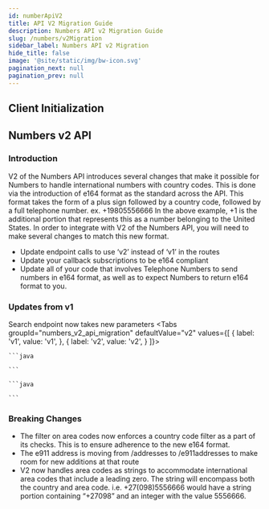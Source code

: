 ```yaml
---
id: numberApiV2
title: API V2 Migration Guide
description: Numbers API v2 Migration Guide
slug: /numbers/v2Migration
sidebar_label: Numbers API v2 Migration
hide_title: false
image: '@site/static/img/bw-icon.svg'
pagination_next: null
pagination_prev: null
---
```

## Client Initialization


## Numbers v2 API

### Introduction
V2 of the Numbers API introduces several changes that make it possible for Numbers to handle international numbers with country codes. This is done via the introduction of e164 format as the standard across the API.
This format takes the form of a plus sign followed by a country code, followed by a full telephone number.
ex. +19805556666
In the above example, +1 is the additional portion that represents this as a number belonging to the United States.
In order to integrate with V2 of the Numbers API, you will need to make several changes to match this new format.
- Update endpoint calls to use ‘v2’ instead of ‘v1’ in the routes
- Update your callback subscriptions to be e164 compliant
- Update all of your code that involves Telephone Numbers to send numbers in e164 format, as well as to expect Numbers to return e164 format to you.

### Updates from v1
Search endpoint now takes new parameters
<Tabs groupId="numbers_v2_api_migration" defaultValue="v2" values={[ { label: 'v1', value: 'v1', }, { label: 'v2', value: 'v2', } ]}>
  <TabItem value="v1">

    ```java

    ```

  </TabItem>
  <TabItem value="v2">

    ```java

    ```

  </TabItem>
</Tabs>

### Breaking Changes
- The filter on area codes now enforces a country code filter as a part of its checks. This is to ensure adherence to the new e164 format.
- The e911 address is moving from /addresses to /e911addresses to make room for new additions at that route
- V2 now handles area codes as strings to accommodate international area codes that include a leading zero. The string will encompass both the country and area code. i.e. +27(098)5556666 would have a string portion containing “+27098” and an integer with the value 5556666.
